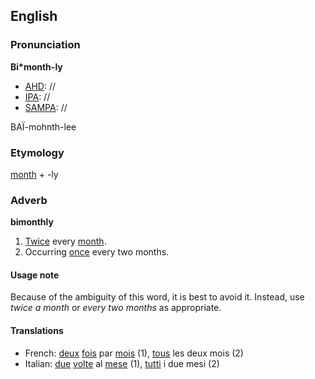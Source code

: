 ==English==

===Pronunciation===

'''Bi*month-ly'''
*[[AHD]]: //
*[[IPA]]: //
*[[SAMPA]]: //
BA&Iuml;-mohnth-lee

===Etymology===
[[month]] + -ly

===Adverb===
'''bimonthly'''

#[[Twice]] every [[month]].
#Occurring [[once]] every two months.

====Usage note====
Because of the ambiguity of this word, it is best to avoid it.  Instead, use ''twice a month'' or ''every two months'' as appropriate.

====Translations====

*French: [[deux]] [[fois]] par [[mois]] (1), [[tous]] les deux mois (2)
*Italian: [[due]] [[volte]] al [[mese]] (1), [[tutti]] i due mesi (2)